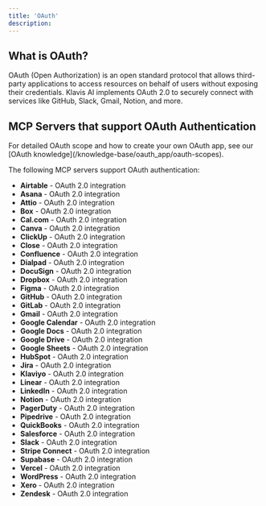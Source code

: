 ```yaml
---
title: 'OAuth'
description: 
---
```



## What is OAuth?

OAuth (Open Authorization) is an open standard protocol that allows third-party applications to access resources on behalf of users without exposing their credentials. Klavis AI implements OAuth 2.0 to securely connect with services like GitHub, Slack, Gmail, Notion, and more.


## MCP Servers that support OAuth Authentication

<Tip>
For detailed OAuth scope and how to create your own OAuth app, see our [OAuth knowledge](/knowledge-base/oauth_app/oauth-scopes).
</Tip>

The following MCP servers support OAuth authentication:

- **Airtable** - OAuth 2.0 integration
- **Asana** - OAuth 2.0 integration
- **Attio** - OAuth 2.0 integration
- **Box** - OAuth 2.0 integration
- **Cal.com** - OAuth 2.0 integration
- **Canva** - OAuth 2.0 integration
- **ClickUp** - OAuth 2.0 integration
- **Close** - OAuth 2.0 integration
- **Confluence** - OAuth 2.0 integration
- **Dialpad** - OAuth 2.0 integration
- **DocuSign** - OAuth 2.0 integration
- **Dropbox** - OAuth 2.0 integration
- **Figma** - OAuth 2.0 integration
- **GitHub** - OAuth 2.0 integration
- **GitLab** - OAuth 2.0 integration
- **Gmail** - OAuth 2.0 integration
- **Google Calendar** - OAuth 2.0 integration
- **Google Docs** - OAuth 2.0 integration
- **Google Drive** - OAuth 2.0 integration
- **Google Sheets** - OAuth 2.0 integration
- **HubSpot** - OAuth 2.0 integration
- **Jira** - OAuth 2.0 integration
- **Klaviyo** - OAuth 2.0 integration
- **Linear** - OAuth 2.0 integration
- **LinkedIn** - OAuth 2.0 integration
- **Notion** - OAuth 2.0 integration
- **PagerDuty** - OAuth 2.0 integration
- **Pipedrive** - OAuth 2.0 integration
- **QuickBooks** - OAuth 2.0 integration
- **Salesforce** - OAuth 2.0 integration
- **Slack** - OAuth 2.0 integration
- **Stripe Connect** - OAuth 2.0 integration
- **Supabase** - OAuth 2.0 integration
- **Vercel** - OAuth 2.0 integration
- **WordPress** - OAuth 2.0 integration
- **Xero** - OAuth 2.0 integration
- **Zendesk** - OAuth 2.0 integration
